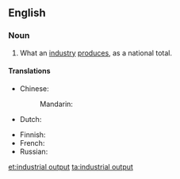 ==English==

===Noun===
{{en-noun|head=[[industrial]] [[output]]}}

# {{label|en|accounting}} What an [[industry]] [[produce]]s, as a national total.

====Translations====
{{trans-top|what an industry produces}}
* Chinese:
*: Mandarin: {{t-needed|cmn}}
* Dutch: {{t|nl|industriële produktie|f}}
{{trans-mid}}
* Finnish: {{t+|fi|teollisuustuotanto}}
* French: {{t|fr|production industrielle|f}}
* Russian: {{t|ru|промы́шленное произво́дство|n|sc=Cyrl}}
{{trans-bottom}}

[[et:industrial output]]
[[ta:industrial output]]